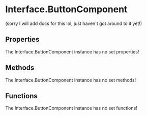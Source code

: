 [//]: # (This file was automatically compiled through the Generator luau code under this repository)
[//]: # (if you want to edit the documentation of discord-luau, please write changes)
[//]: # (to the discord-luau repository itself, we extract the comments from discord-luau and translate)
[//]: # (them into markdown files that Nextra can interpret!)

[//]: # (----- NEXTRA COMPONENTS IMPORT ----- )


[//]: # (----- DOCUMENT HEADER ----- )

# Interface.ButtonComponent

(sorry I will add docs for this lol, just haven't got around to it yet!)

[//]: # (----- DOCUMENT PROPERTIES ----- )

## Properties

The Interface.ButtonComponent instance has no set properties!

[//]: # (----- DOCUMENT METHODS ----- )

## Methods

The Interface.ButtonComponent instance has no set methods!

[//]: # (----- DOCUMENT FUNCTIONS ----- )

## Functions

The Interface.ButtonComponent instance has no set functions!

